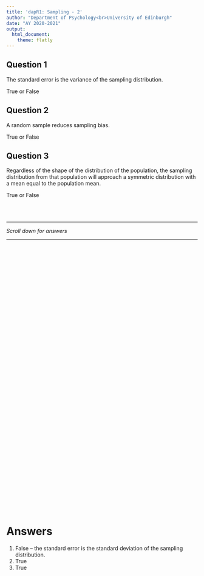 ```yaml
---
title: 'dapR1: Sampling - 2'
author: "Department of Psychology<br>University of Edinburgh"
date: "AY 2020-2021"
output:
  html_document:
    theme: flatly
---
```


## Question 1
The standard error is the variance of the sampling distribution. 

True or False

## Question 2
A random sample reduces sampling bias. 

True or False

## Question 3
Regardless of the shape of the distribution of the population, the sampling distribution from that population will approach a symmetric distribution with a mean equal to the population mean. 

True or False

<br>
<br>

---  

*Scroll down for answers*  
  
---

<div style="margin-bottom:750px;">

</div>

# Answers
1. False -- the standard error is the standard deviation of the sampling distribution.  
2. True
3. True


